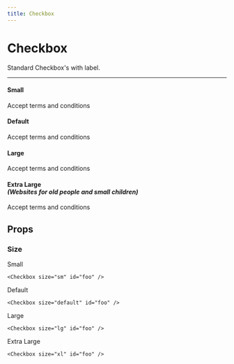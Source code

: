 ```yaml
---
title: Checkbox
---
```


# Checkbox

Standard Checkbox's with label.

---


<div className="flex flex-col gap-4">

#### Small

<div className="flex items-center space-x-2">
  <Checkbox size="sm" id="terms" />
  <label
    htmlFor="terms"
    className="text-sm font-sm leading-none peer-disabled:cursor-not-allowed peer-disabled:opacity-70"
  >
    Accept terms and conditions
  </label>
</div>

#### Default

<div className="flex items-center space-x-2">
  <Checkbox size="default" id="terms" />
  <label
    htmlFor="terms"
    className="text-sm font-medium leading-none peer-disabled:cursor-not-allowed peer-disabled:opacity-70"
  >
    Accept terms and conditions
  </label>
</div>

#### Large

<div className="flex items-center space-x-2">
  <Checkbox size="lg" id="terms" />
  <label
    htmlFor="terms"
    className="text-lg font-medium leading-none peer-disabled:cursor-not-allowed peer-disabled:opacity-70"
  >
    Accept terms and conditions
  </label>
</div>

#### Extra Large <br/> _(Websites for old people and small children)_

  <div className="flex items-center space-x-2">
    <Checkbox size="xl" id="terms" />
    <label
      htmlFor="terms"
      className="text-xl font-medium leading-none peer-disabled:cursor-not-allowed peer-disabled:opacity-70"
    >
      Accept terms and conditions
    </label>
  </div>
</div>

## Props

### Size

Small

```tsx
<Checkbox size="sm" id="foo" />
```

Default

```tsx
<Checkbox size="default" id="foo" />
```

Large

```tsx
<Checkbox size="lg" id="foo" />
```

Extra Large

```tsx
<Checkbox size="xl" id="foo" />
```
